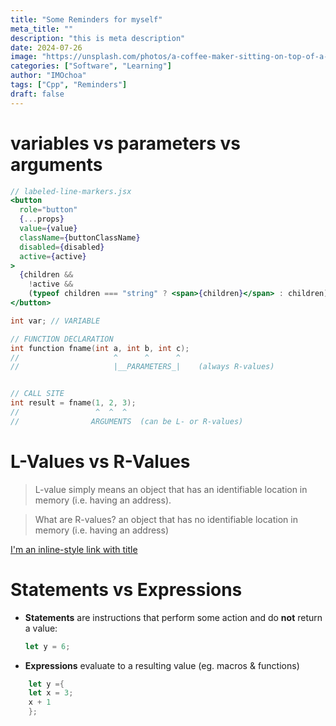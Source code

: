 ```yaml
---
title: "Some Reminders for myself"
meta_title: ""
description: "this is meta description"
date: 2024-07-26
image: "https://unsplash.com/photos/a-coffee-maker-sitting-on-top-of-a-counter-5TRvyTVI64s"
categories: ["Software", "Learning"]
author: "IMOchoa"
tags: ["Cpp", "Reminders"]
draft: false
---
```


# variables vs parameters vs arguments

```jsx {"1. Provide the value prop here:":5-6} del={"2. Remove the disabled and active states:":8-10} ins={"3. Add this to render the children inside the button:":12-15}
// labeled-line-markers.jsx
<button
  role="button"
  {...props}
  value={value}
  className={buttonClassName}
  disabled={disabled}
  active={active}
>
  {children &&
    !active &&
    (typeof children === "string" ? <span>{children}</span> : children)}
</button>
```

```cpp n
int var; // VARIABLE

// FUNCTION DECLARATION
int function fname(int a, int b, int c);
//                     ^      ^      ^
//                     |__PARAMETERS_|    (always R-values)


// CALL SITE
int result = fname(1, 2, 3);
//                 ^  ^  ^
//                ARGUMENTS  (can be L- or R-values)
```

# L-Values vs R-Values

> L-value simply means an object that has an identifiable location in memory (i.e. having an address).

> What are R-values? an object that has no identifiable location in memory (i.e. having an address)

[I'm an inline-style link with title](https://www.geeksforgeeks.org/lvalue-and-rvalue-in-c-language/ "Google's Homepage")

# Statements vs Expressions

- **Statements** are instructions that perform some action and do **not** return a value:
  ```rust
  let y = 6;
  ```
- **Expressions** evaluate to a resulting value (eg. macros & functions)

```rust
	let y ={
    let x = 3;
    x + 1
	};
```
